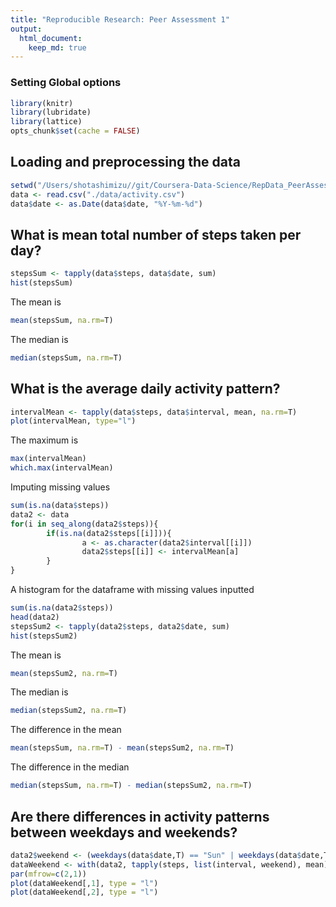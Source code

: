 ```yaml
---
title: "Reproducible Research: Peer Assessment 1"
output: 
  html_document:
    keep_md: true
---
```

### Setting Global options
```r
library(knitr)
library(lubridate)
library(lattice)
opts_chunk$set(cache = FALSE)
```


## Loading and preprocessing the data
```r
setwd("/Users/shotashimizu//git/Coursera-Data-Science/RepData_PeerAssessment1/")
data <- read.csv("./data/activity.csv")
data$date <- as.Date(data$date, "%Y-%m-%d")
```

## What is mean total number of steps taken per day?
```r
stepsSum <- tapply(data$steps, data$date, sum)
hist(stepsSum)
```

The mean is
```r
mean(stepsSum, na.rm=T)
```

The median is 
```r
median(stepsSum, na.rm=T)
```

## What is the average daily activity pattern?
```r
intervalMean <- tapply(data$steps, data$interval, mean, na.rm=T)
plot(intervalMean, type="l")
```

The maximum is 
```r
max(intervalMean)
which.max(intervalMean)
```

Imputing missing values
```r
sum(is.na(data$steps))
data2 <- data
for(i in seq_along(data2$steps)){
        if(is.na(data2$steps[[i]])){
                a <- as.character(data2$interval[[i]])
                data2$steps[[i]] <- intervalMean[a]
        }
}
```

A histogram for the dataframe with missing values inputted
```r
sum(is.na(data2$steps))
head(data2)
stepsSum2 <- tapply(data2$steps, data2$date, sum)
hist(stepsSum2)
```


The mean is
```r
mean(stepsSum2, na.rm=T)
```

The median is 
```r
median(stepsSum2, na.rm=T)
```

The difference in the mean
```r
mean(stepsSum, na.rm=T) - mean(stepsSum2, na.rm=T)
```

The difference in the median
```r
median(stepsSum, na.rm=T) - median(stepsSum2, na.rm=T)
```

## Are there differences in activity patterns between weekdays and weekends?
```r
data2$weekend <- (weekdays(data$date,T) == "Sun" | weekdays(data$date,T) == "Sat")
dataWeekend <- with(data2, tapply(steps, list(interval, weekend), mean))
par(mfrow=c(2,1))
plot(dataWeekend[,1], type = "l")
plot(dataWeekend[,2], type = "l")
```
